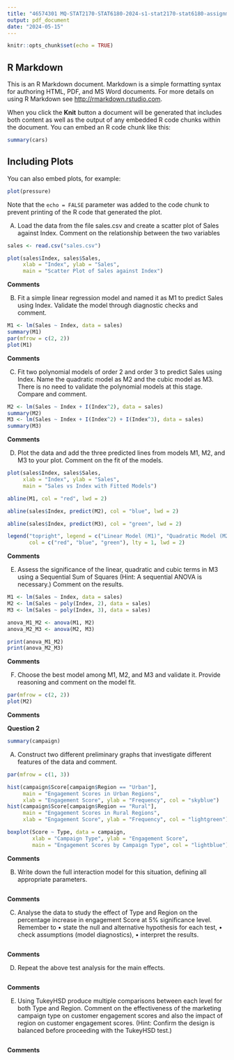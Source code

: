 ```yaml
---
title: "46574301 MQ-STAT2170-STAT6180-2024-s1-stat2170-stat6180-assignment"
output: pdf_document
date: "2024-05-15"
---
```


```r
knitr::opts_chunk$set(echo = TRUE)
```

## R Markdown

This is an R Markdown document. Markdown is a simple formatting syntax for authoring HTML, PDF, and MS Word documents. For more details on using R Markdown see <http://rmarkdown.rstudio.com>.

When you click the **Knit** button a document will be generated that includes both content as well as the output of any embedded R code chunks within the document. You can embed an R code chunk like this:

```r
summary(cars)
```

## Including Plots

You can also embed plots, for example:

```r
plot(pressure)
```

Note that the `echo = FALSE` parameter was added to the code chunk to prevent printing of the R code that generated the plot.


A) Load the data from the file sales.csv and create a scatter plot of Sales against Index.
Comment on the relationship between the two variables
```r
sales <- read.csv("sales.csv")
```
```r
plot(sales$Index, sales$Sales, 
     xlab = "Index", ylab = "Sales", 
     main = "Scatter Plot of Sales against Index")
```
**Comments**

B) Fit a simple linear regression model and named it as M1 to predict Sales using Index.
Validate the model through diagnostic checks and comment.

```r
M1 <- lm(Sales ~ Index, data = sales)
summary(M1)
par(mfrow = c(2, 2))
plot(M1)
```
**Comments**

C) Fit two polynomial models of order 2 and order 3 to predict Sales using Index. Name the
quadratic model as M2 and the cubic model as M3. There is no need to validate the polynomial models
at this stage. Compare and comment.
```r
M2 <- lm(Sales ~ Index + I(Index^2), data = sales)
summary(M2)
M3 <- lm(Sales ~ Index + I(Index^2) + I(Index^3), data = sales)
summary(M3)
```
**Comments**

D) Plot the data and add the three predicted lines from models M1, M2, and M3 to your plot.
Comment on the fit of the models.

```r
plot(sales$Index, sales$Sales, 
     xlab = "Index", ylab = "Sales", 
     main = "Sales vs Index with Fitted Models")

abline(M1, col = "red", lwd = 2)

abline(sales$Index, predict(M2), col = "blue", lwd = 2)

abline(sales$Index, predict(M3), col = "green", lwd = 2)

legend("topright", legend = c("Linear Model (M1)", "Quadratic Model (M2)", "Cubic Model (M3)"), 
       col = c("red", "blue", "green"), lty = 1, lwd = 2)
```

**Comments**

E) Assess the significance of the linear, quadratic and cubic terms in M3 using a Sequential
Sum of Squares (Hint: A sequential ANOVA is necessary.) Comment on the results.

```r
M1 <- lm(Sales ~ Index, data = sales)
M2 <- lm(Sales ~ poly(Index, 2), data = sales)
M3 <- lm(Sales ~ poly(Index, 3), data = sales)

anova_M1_M2 <- anova(M1, M2)  
anova_M2_M3 <- anova(M2, M3)  

print(anova_M1_M2)
print(anova_M2_M3)
```


**Comments**

F) Choose the best model among M1, M2, and M3 and validate it. Provide reasoning and
comment on the model fit.

```r
par(mfrow = c(2, 2))
plot(M2)
```

**Comments**


**Question 2**


```r
summary(campaign)
```

A) Construct two different preliminary graphs that investigate different features of the data
and comment.
```r

par(mfrow = c(1, 3))  

hist(campaign$Score[campaign$Region == "Urban"], 
     main = "Engagement Scores in Urban Regions", 
     xlab = "Engagement Score", ylab = "Frequency", col = "skyblue")
hist(campaign$Score[campaign$Region == "Rural"], 
     main = "Engagement Scores in Rural Regions", 
     xlab = "Engagement Score", ylab = "Frequency", col = "lightgreen")

boxplot(Score ~ Type, data = campaign, 
        xlab = "Campaign Type", ylab = "Engagement Score", 
        main = "Engagement Scores by Campaign Type", col = "lightblue")
```
**Comments**

B) Write down the full interaction model for this situation, defining all appropriate parameters.
```r

```

**Comments**


C) Analyse the data to study the effect of Type and Region on the percentage increase in
engagement Score at 5% significance level. Remember to
• state the null and alternative hypothesis for each test,
• check assumptions (model diagnostics),
• interpret the results.
```r

```

**Comments**


D) Repeat the above test analysis for the main effects.
```r

```


**Comments**


E) Using TukeyHSD produce multiple comparisons between each level for both Type and
Region. Comment on the effectiveness of the marketing campaign type on customer engagement
scores and also the impact of region on customer engagement scores. (Hint: Confirm the design is
balanced before proceeding with the TukeyHSD test.)
```r

```

**Comments**

